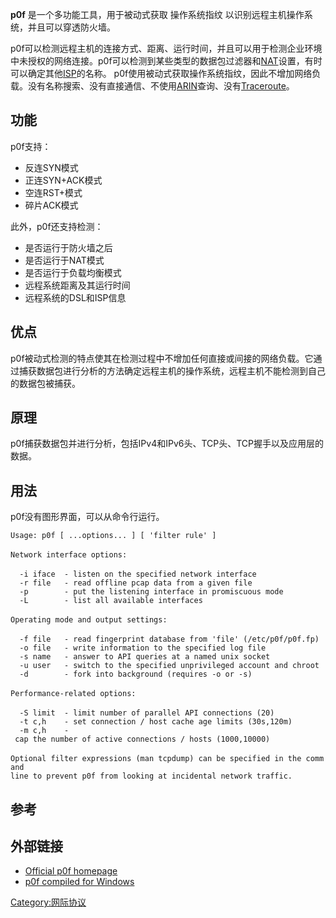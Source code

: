 {{多個問題|
{{roughtranslation|time=2017-02-02T14:43:40+00:00}}
{{unreferenced|time=2017-02-02T14:42:00+00:00}}
{{original research|time=2017-02-02T14:42:00+00:00}}
}}
{{Infobox software|title=p0f|name=p0f|logo=<!-- [[File:|File:]] -->|screenshot=P0f.png|developer=Michal Zalewski|released=<!-- {{Start date|YYYY|MM|DD|df=yes/no}} -->|latest release version=3.09b|latest release date=2016-04-18|latest preview date=<!-- {{Start date and age|YYYY|MM|DD|df=yes/no}} -->|frequently updated=<!-- DO NOT include this parameter unless you know what it does -->|programming language=C|operating system=[[Linux|Linux]], Macintosh, Windows|genre=[[OS_fingerprinting|OS fingerprinting]]|website={{URL|http://lcamtuf.coredump.cx/p0f.shtml}}}}'''p0f''' 是一个多功能工具，用于被动式获取 操作系统指纹 以识别远程主机操作系统，并且可以穿透防火墙。

p0f可以检测远程主机的连接方式、距离、运行时间，并且可以用于检测企业环境中未授权的网络连接。p0f可以检测到某些类型的数据包过滤器和[[网络地址转换|NAT]]设置，有时可以确定其他[[ISP|ISP]]的名称。 p0f使用被动式获取操作系统指纹，因此不增加网络负载。没有名称搜索、没有直接通信、不使用[[ARIN|ARIN]]查询、没有[[Traceroute|Traceroute]]。

== 功能 ==
p0f支持：
* 反连SYN模式
* 正连SYN+ACK模式
* 空连RST+模式
* 碎片ACK模式
此外，p0f还支持检测：
* 是否运行于防火墙之后
* 是否运行于NAT模式
* 是否运行于负载均衡模式
* 远程系统距离及其运行时间
* 远程系统的DSL和ISP信息

== 优点 ==
p0f被动式检测的特点使其在检测过程中不增加任何直接或间接的网络负载。它通过捕获数据包进行分析的方法确定远程主机的操作系统，远程主机不能检测到自己的数据包被捕获。

== 原理 ==
p0f捕获数据包并进行分析，包括IPv4和IPv6头、TCP头、TCP握手以及应用层的数据。

== 用法 ==
p0f没有图形界面，可以从命令行运行。
 Usage: p0f [ ...options... ] [ 'filter rule' ]
 
 Network interface options:
 
   -i iface  - listen on the specified network interface
   -r file   - read offline pcap data from a given file
   -p        - put the listening interface in promiscuous mode
   -L        - list all available interfaces
 
 Operating mode and output settings:
 
   -f file   - read fingerprint database from 'file' (/etc/p0f/p0f.fp)
   -o file   - write information to the specified log file
   -s name   - answer to API queries at a named unix socket
   -u user   - switch to the specified unprivileged account and chroot
   -d        - fork into background (requires -o or -s)
 
 Performance-related options:
 
   -S limit  - limit number of parallel API connections (20)
   -t c,h    - set connection / host cache age limits (30s,120m)
   -m c,h    - cap the number of active connections / hosts (1000,10000)
 
 Optional filter expressions (man tcpdump) can be specified in the command
 line to prevent p0f from looking at incidental network traffic.

== 参考 ==
{{reflist|1}}

== 外部链接 ==
* [http://lcamtuf.coredump.cx/p0f.shtml Official p0f homepage]
* [http://www.info-sec.ca/p0f.html p0f compiled for Windows]
[[Category:网际协议|Category:网际协议]]